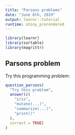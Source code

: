 ```yaml
---
title: "Parsons problems"
date: "June 6th, 2019"
output: learnr::tutorial
runtime: shiny_prerendered
---
```


```r
library(learnr)
library(sortable)
library(magrittr)
```

## Parsons problem

Try this programming problem:

```r
question_parsons(
  "Try this problem",
  answer(c(
    "iris",
    "mutate(...)",
    "summarize(...)",
    "print()"
  ),
  correct = TRUE)
)
```

